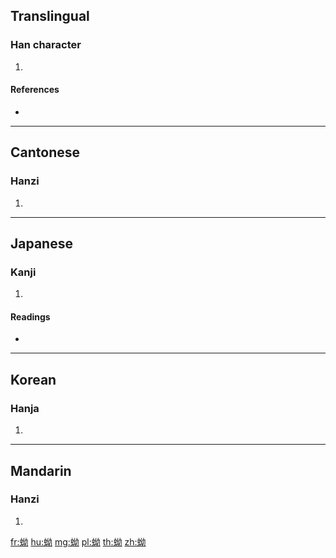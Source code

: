 {{character info/new}}
==Translingual==

===Han character===
{{Han char|rn=142|rad=虫|as=05|sn=11|four=54127|canj=LIVIS}}

# {{defn|Han|sort=虫05}}

====References====
* {{Han ref|kx=1079.200|dkj=32923|dj=1548.050|hdz=42846.120|uh=86B4|ud=34484|bh=D7AB|bd=55211}}

----

==Cantonese==

===Hanzi===
{{yue-hanzi|jyut=|y=yau2}}

# {{defn|lang=yue|sort=虫05}}

----

==Japanese==

===Kanji===
{{ja-kanji|grade=|rs=虫05}}

# {{defn|lang=ja|sort=虫05}}

====Readings====
* {{ja-readings|on=[[ゆう]] (yū), [[ゆ]] (yu)|kun=|nanori=}}

----

==Korean==

===Hanja===
{{ko-hanja|hangeul=유|eumhun=|rv=yu|mr=yu|y=yu}}

# {{defn|lang=ko|sort=虫05}}

----

==Mandarin==

===Hanzi===
{{cmn-hanzi|pin=[[yǒu]] ([[you3]])|wg=yu<sup>3</sup>}}

# {{defn|lang=cmn|sort=虫05}}

[[fr:蚴]]
[[hu:蚴]]
[[mg:蚴]]
[[pl:蚴]]
[[th:蚴]]
[[zh:蚴]]
